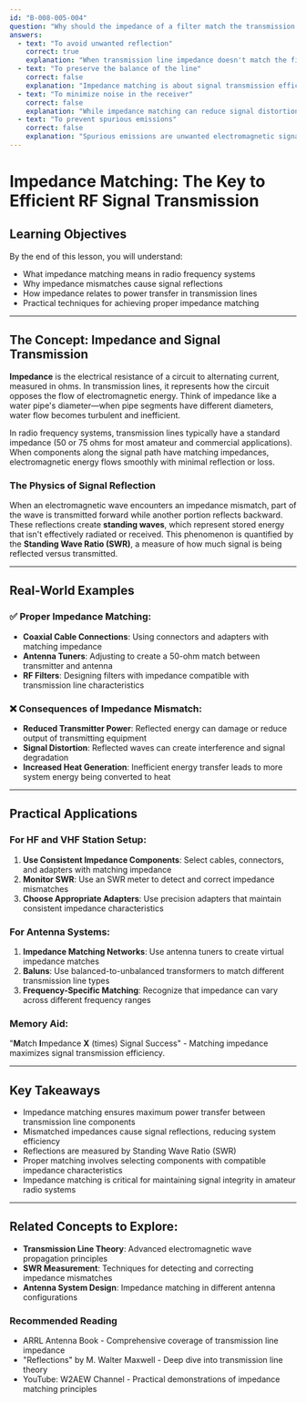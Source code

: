 ```yaml
---
id: "B-008-005-004"
question: "Why should the impedance of a filter match the transmission line where it is inserted?"
answers:
  - text: "To avoid unwanted reflection"
    correct: true
    explanation: "When transmission line impedance doesn't match the filter's impedance, a portion of the radio frequency (RF) signal is reflected back toward the source instead of passing through smoothly. These reflections create standing waves that can reduce signal transmission efficiency, increase signal loss, and potentially damage transmitting equipment. Proper impedance matching ensures maximum power transfer and minimizes signal disruption."
  - text: "To preserve the balance of the line"
    correct: false
    explanation: "Impedance matching is about signal transmission efficiency, not line balance. Balanced lines (like twin-lead) have equal and opposite signal currents, which is a separate concept from impedance matching. Mismatched impedance can cause reflections regardless of whether the transmission line is balanced or unbalanced."
  - text: "To minimize noise in the receiver"
    correct: false
    explanation: "While impedance matching can reduce signal distortion, its primary purpose is not noise reduction. Noise mitigation typically involves separate techniques like shielding, filtering, and proper grounding. Impedance matching is fundamentally about maximizing signal transfer between components."
  - text: "To prevent spurious emissions"
    correct: false
    explanation: "Spurious emissions are unwanted electromagnetic signals generated outside the intended frequency band. While impedance mismatches can create signal distortions, they don't directly prevent spurious emissions. Preventing spurious emissions requires proper circuit design, filtering, and adherence to regulatory spectral purity requirements."
---
```


# Impedance Matching: The Key to Efficient RF Signal Transmission

## Learning Objectives
By the end of this lesson, you will understand:
- What impedance matching means in radio frequency systems
- Why impedance mismatches cause signal reflections
- How impedance relates to power transfer in transmission lines
- Practical techniques for achieving proper impedance matching

---

## The Concept: Impedance and Signal Transmission

**Impedance** is the electrical resistance of a circuit to alternating current, measured in ohms. In transmission lines, it represents how the circuit opposes the flow of electromagnetic energy. Think of impedance like a water pipe's diameter—when pipe segments have different diameters, water flow becomes turbulent and inefficient.

In radio frequency systems, transmission lines typically have a standard impedance (50 or 75 ohms for most amateur and commercial applications). When components along the signal path have matching impedances, electromagnetic energy flows smoothly with minimal reflection or loss.

### The Physics of Signal Reflection

When an electromagnetic wave encounters an impedance mismatch, part of the wave is transmitted forward while another portion reflects backward. These reflections create **standing waves**, which represent stored energy that isn't effectively radiated or received. This phenomenon is quantified by the **Standing Wave Ratio (SWR)**, a measure of how much signal is being reflected versus transmitted.

---

## Real-World Examples

### ✅ Proper Impedance Matching:
- **Coaxial Cable Connections**: Using connectors and adapters with matching impedance
- **Antenna Tuners**: Adjusting to create a 50-ohm match between transmitter and antenna
- **RF Filters**: Designing filters with impedance compatible with transmission line characteristics

### ❌ Consequences of Impedance Mismatch:
- **Reduced Transmitter Power**: Reflected energy can damage or reduce output of transmitting equipment
- **Signal Distortion**: Reflected waves can create interference and signal degradation
- **Increased Heat Generation**: Inefficient energy transfer leads to more system energy being converted to heat

---

## Practical Applications

### For HF and VHF Station Setup:
1. **Use Consistent Impedance Components**: Select cables, connectors, and adapters with matching impedance
2. **Monitor SWR**: Use an SWR meter to detect and correct impedance mismatches
3. **Choose Appropriate Adapters**: Use precision adapters that maintain consistent impedance characteristics

### For Antenna Systems:
1. **Impedance Matching Networks**: Use antenna tuners to create virtual impedance matches
2. **Baluns**: Use balanced-to-unbalanced transformers to match different transmission line types
3. **Frequency-Specific Matching**: Recognize that impedance can vary across different frequency ranges

### Memory Aid:
"**M**atch **I**mpedance **X** (times) Signal Success" - Matching impedance maximizes signal transmission efficiency.

---

## Key Takeaways

- Impedance matching ensures maximum power transfer between transmission line components
- Mismatched impedances cause signal reflections, reducing system efficiency
- Reflections are measured by Standing Wave Ratio (SWR)
- Proper matching involves selecting components with compatible impedance characteristics
- Impedance matching is critical for maintaining signal integrity in amateur radio systems

---

## Related Concepts to Explore:
- **Transmission Line Theory**: Advanced electromagnetic wave propagation principles
- **SWR Measurement**: Techniques for detecting and correcting impedance mismatches
- **Antenna System Design**: Impedance matching in different antenna configurations

### Recommended Reading
- ARRL Antenna Book - Comprehensive coverage of transmission line impedance
- "Reflections" by M. Walter Maxwell - Deep dive into transmission line theory
- YouTube: W2AEW Channel - Practical demonstrations of impedance matching principles